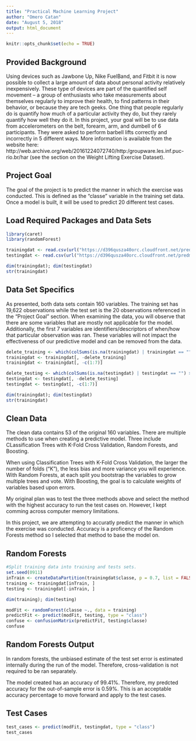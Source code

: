 ```yaml
---
title: "Practical Machine Learning Project"
author: "Omero Catan"
date: "August 5, 2018"
output: html_document
---
```


```r
knitr::opts_chunk$set(echo = TRUE)
```

## Provided Background

Using devices such as Jawbone Up, Nike FuelBand, and Fitbit it is now possible to collect a large amount of data about personal activity relatively inexpensively. These type of devices are part of the quantified self movement – a group of enthusiasts who take measurements about themselves regularly to improve their health, to find patterns in their behavior, or because they are tech geeks. One thing that people regularly do is quantify how much of a particular activity they do, but they rarely quantify how well they do it. In this project, your goal will be to use data from accelerometers on the belt, forearm, arm, and dumbell of 6 participants. They were asked to perform barbell lifts correctly and incorrectly in 5 different ways. More information is available from the website here: http://web.archive.org/web/20161224072740/http:/groupware.les.inf.puc-rio.br/har (see the section on the Weight Lifting Exercise Dataset).

## Project Goal

The goal of the project is to predict the manner in which the exercise was conducted. This is defined as the "classe" variable in the training set data. Once a model is built, it will be used to predict 20 different test cases.

## Load Required Packages and Data Sets
```r
library(caret)
library(randomForest)

trainingdat <- read.csv(url("https://d396qusza40orc.cloudfront.net/predmachlearn/pml-training.csv"))
testingdat <- read.csv(url("https://d396qusza40orc.cloudfront.net/predmachlearn/pml-testing.csv"))

dim(trainingdat); dim(testingdat)
str(trainingdat)
```

## Data Set Specifics

As presented, both data sets contain 160 variables. The training set has 19,622 observations while the test set is the 20 observations referenced in the "Project Goal" section. When examining the data, you will observe that there are some variables that are mostly not applicable for the model. Additionally, the first 7 variables are identifiers/descriptors of when/how that particular observation was ran. These variables will not impact the effectiveness of our predictive model and can be removed from the data.

```r
delete_training <- which(colSums(is.na(trainingdat) | trainingdat == "") > 0.75 * dim(trainingdat)[1])
trainingdat <- trainingdat[, -delete_training]
trainingdat <- trainingdat[, -c(1:7)]

delete_testing <- which(colSums(is.na(testingdat) | testingdat == "") > 0.75 * dim(testingdat)[1])
testingdat <- testingdat[, -delete_testing]
testingdat <- testingdat[, -c(1:7)]

dim(trainingdat); dim(testingdat)
str(trainingdat)
```

## Clean Data

The clean data contains 53 of the original 160 variables. There are multiple methods to use when creating a predictive model. Three include CLassification Trees with K-Fold Cross Validation, Random Forests, and Boosting.

When using Classification Trees with K-Fold Cross Validation, the larger the number of folds ("K"), the less bias and more variance you will experience. With Random Forests, at each split you bootstrap the variables to grow multiple trees and vote. With Boosting, the goal is to calculate weights of variables based upon errors.

My original plan was to test the three methods above and select the method with the highest accuracy to run the test cases on. However, I kept comming across computer memory limitations.

In this project, we are attempting to accuratly predict the manner in which the exercise was conducted. Accuracy is a proficency of the Random Forests method so I selected that method to base the model on.

## Random Forests
```r
#Split training data into training and tests sets.
set.seed(0911)
inTrain <- createDataPartition(trainingdat$classe, p = 0.7, list = FALSE)
training <- trainingdat[inTrain, ]
testing <- trainingdat[-inTrain, ]

dim(training); dim(testing)

modFit <- randomForest(classe ~., data = training)
predictFit <- predict(modFit, testing, type = "class")
confuse <- confusionMatrix(predictFit, testing$classe)
confuse
```

## Random Forests Output

In random forests, the unbiased estimate of the test set error is estimated internally during the run of the model. Therefore, cross-validation is not required to be ran separately.

The model created has an accuracy of 99.41%. Therefore, my predcted accuracy for the out-of-sample error is 0.59%. This is an acceptable accuracy percentage to move forward and apply to the test cases.

## Test Cases
```r
test_cases <- predict(modFit, testingdat, type = "class")
test_cases
```